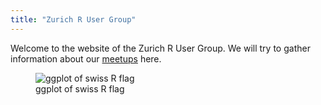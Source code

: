 ```yaml
---
title: "Zurich R User Group"
---
```


Welcome to the website of the Zurich R User Group.
We will try to gather information about our [meetups](http://www.meetup.com/Zurich-R-User-Group/) here.



![ggplot of swiss R flag](https://github.com/Zurich-R-User-Group/Zurich-R-User-Group.github.io/blob/master/_files/plot_logo.png)